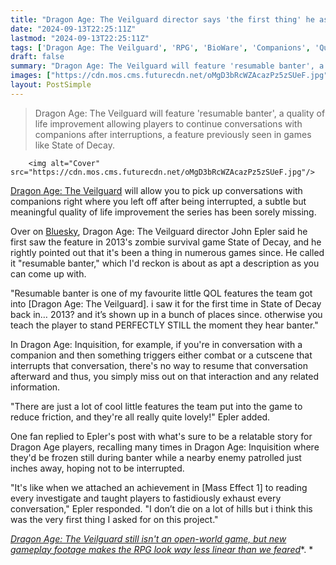 ```yaml
---
title: "Dragon Age: The Veilguard director says 'the first thing' he asked for was a State of Decay-inspired QoL feature that fixes a long-running party chat issue"
date: "2024-09-13T22:25:11Z"
lastmod: "2024-09-13T22:25:11Z"
tags: ['Dragon Age: The Veilguard', 'RPG', 'BioWare', 'Companions', 'Quality of Life', 'Resumable Banter', 'State of Decay']
draft: false
summary: "Dragon Age: The Veilguard will feature 'resumable banter', a quality of life improvement allowing players to continue conversations with companions after interruptions, a feature previously seen in games like State of Decay."
images: ["https://cdn.mos.cms.futurecdn.net/oMgD3bRcWZAcazPz5zSUeF.jpg"]
layout: PostSimple
---
```

> Dragon Age: The Veilguard will feature 'resumable banter', a quality of life improvement allowing players to continue conversations with companions after interruptions, a feature previously seen in games like State of Decay.


        <img alt="Cover" src="https://cdn.mos.cms.futurecdn.net/oMgD3bRcWZAcazPz5zSUeF.jpg"/>
        
[Dragon Age: The Veilguard](https://www.gamesradar.com/dragon-age-4-confirmed-release-date-solas-wishlist-news/) will allow you to pick up conversations with companions right where you left off after being interrupted, a subtle but meaningful quality of life improvement the series has been sorely missing.

Over on [Bluesky](https://bsky.app/profile/eplerjc.bsky.social/post/3l3z2nzmwrr23), Dragon Age: The Veilguard director John Epler said he first saw the feature in 2013's zombie survival game State of Decay, and he rightly pointed out that it's been a thing in numerous games since. He called it "resumable banter," which I'd reckon is about as apt a description as you can come up with.

"Resumable banter is one of my favourite little QOL features the team got into [Dragon Age: The Veilguard]. i saw it for the first time in State of Decay back in… 2013? and it’s shown up in a bunch of places since. otherwise you teach the player to stand PERFECTLY STILL the moment they hear banter."

In Dragon Age: Inquisition, for example, if you're in conversation with a companion and then something triggers either combat or a cutscene that interrupts that conversation, there's no way to resume that conversation afterward and thus, you simply miss out on that interaction and any related information.

"There are just a lot of cool little features the team put into the game to reduce friction, and they're all really quite lovely!" Epler added.

One fan replied to Epler's post with what's sure to be a relatable story for Dragon Age players, recalling many times in Dragon Age: Inquisition where they'd be frozen still during banter while a nearby enemy patrolled just inches away, hoping not to be interrupted.

"It's like when we attached an achievement in [Mass Effect 1] to reading every investigate and taught players to fastidiously exhaust every conversation," Epler responded. "I don’t die on a lot of hills but i think this was the very first thing I asked for on this project."

[<em>Dragon Age: The Veilguard still isn't an open-world game, but new gameplay footage makes the RPG look way less linear than we feared</em>](https://www.gamesradar.com/games/dragon-age/dragon-age-the-veilguard-still-isnt-an-open-world-game-but-new-gameplay-footage-makes-the-rpg-look-way-less-linear-than-we-feared/)*. *
        